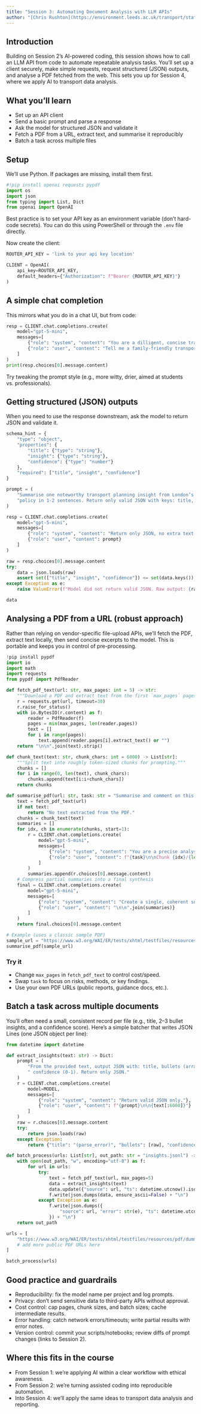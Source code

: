 ```yaml
---
title: "Session 3: Automating Document Analysis with LLM APIs"
author: "[Chris Rushton](https://environment.leeds.ac.uk/transport/staff/8835/dr-chris-rushton)"
---
```


## Introduction

Building on Session 2’s AI-powered coding, this session shows how to call an LLM API from code to automate repeatable analysis tasks. You’ll set up a client securely, make simple requests, request structured (JSON) outputs, and analyse a PDF fetched from the web. This sets you up for Session 4, where we apply AI to transport data analysis.

## What you’ll learn

- Set up an API client
- Send a basic prompt and parse a response
- Ask the model for structured JSON and validate it
- Fetch a PDF from a URL, extract text, and summarise it reproducibly
- Batch a task across multiple files

## Setup

We’ll use Python. If packages are missing, install them first.

```python
#!pip install openai requests pypdf
import os
import json
from typing import List, Dict
from openai import OpenAI
```

Best practice is to set your API key as an environment variable (don’t hard-code secrets). You can do this using PowerShell or through the `.env` file directly.


Now create the client:

```python
ROUTER_API_KEY = 'link to your api key location'

CLIENT = OpenAI(
    api_key=ROUTER_API_KEY,
    default_headers={"Authorization": f"Bearer {ROUTER_API_KEY}"}
)


```

## A simple chat completion

This mirrors what you do in a chat UI, but from code:

```python
resp = CLIENT.chat.completions.create(
    model="gpt-5-mini",
    messages=[
        {"role": "system", "content": "You are a dilligent, concise transport planning assistant."},
        {"role": "user", "content": "Tell me a family-friendly transport planning joke."}
    ]
)
print(resp.choices[0].message.content)
```

Try tweaking the prompt style (e.g., more witty, drier, aimed at students vs. professionals).

## Getting structured (JSON) outputs

When you need to use the response downstream, ask the model to return JSON and validate it.

```python
schema_hint = {
    "type": "object",
    "properties": {
        "title": {"type": "string"},
        "insight": {"type": "string"},
        "confidence": {"type": "number"}
    },
    "required": ["title", "insight", "confidence"]
}

prompt = (
    "Summarise one noteworthy transport planning insight from London’s congestion pricing "
    "policy in 1-2 sentences. Return only valid JSON with keys: title, insight, confidence (0-1)."
)

resp = CLIENT.chat.completions.create(
    model="gpt-5-mini",
    messages=[
        {"role": "system", "content": "Return only JSON, no extra text."},
        {"role": "user", "content": prompt}
    ]
)

raw = resp.choices[0].message.content
try:
    data = json.loads(raw)
    assert set(["title", "insight", "confidence"]) <= set(data.keys())
except Exception as e:
    raise ValueError(f"Model did not return valid JSON. Raw output: {raw}") from e

data
```

## Analysing a PDF from a URL (robust approach)

Rather than relying on vendor-specific file-upload APIs, we’ll fetch the PDF, extract text locally, then send concise excerpts to the model. This is portable and keeps you in control of pre-processing.

```python
!pip install pypdf
import io
import math
import requests
from pypdf import PdfReader

def fetch_pdf_text(url: str, max_pages: int = 5) -> str:
    """Download a PDF and extract text from the first `max_pages` pages."""
    r = requests.get(url, timeout=30)
    r.raise_for_status()
    with io.BytesIO(r.content) as f:
        reader = PdfReader(f)
        pages = min(max_pages, len(reader.pages))
        text = []
        for i in range(pages):
            text.append(reader.pages[i].extract_text() or "")
    return "\n\n".join(text).strip()

def chunk_text(text: str, chunk_chars: int = 6000) -> List[str]:
    """Split text into roughly token-sized chunks for prompting."""
    chunks = []
    for i in range(0, len(text), chunk_chars):
        chunks.append(text[i:i+chunk_chars])
    return chunks

def summarise_pdf(url: str, task: str = "Summarise and comment on this document for a transport audience.") -> str:
    text = fetch_pdf_text(url)
    if not text:
        return "No text extracted from the PDF."
    chunks = chunk_text(text)
    summaries = []
    for idx, ch in enumerate(chunks, start=1):
        r = CLIENT.chat.completions.create(
            model="gpt-5-mini",
            messages=[
                {"role": "system", "content": "You are a precise analyst. Keep outputs concise."},
                {"role": "user", "content": f"{task}\n\nChunk {idx}/{len(chunks)}:\n{ch}"}
            ]
        )
        summaries.append(r.choices[0].message.content)
    # Compress partial summaries into a final synthesis
    final = CLIENT.chat.completions.create(
        model="gpt-5-mini",
        messages=[
            {"role": "system", "content": "Create a single, coherent summary with key takeaways."},
            {"role": "user", "content": "\n\n".join(summaries)}
        ]
    )
    return final.choices[0].message.content

# Example (uses a classic sample PDF)
sample_url = "https://www.w3.org/WAI/ER/tests/xhtml/testfiles/resources/pdf/dummy.pdf"
summarise_pdf(sample_url)
```

### Try it

- Change `max_pages` in `fetch_pdf_text` to control cost/speed.
- Swap `task` to focus on risks, methods, or key findings.
- Use your own PDF URLs (public reports, guidance docs, etc.).

## Batch a task across multiple documents

You’ll often need a small, consistent record per file (e.g., title, 2–3 bullet insights, and a confidence score). Here’s a simple batcher that writes JSON Lines (one JSON object per line):

```python
from datetime import datetime

def extract_insights(text: str) -> Dict:
    prompt = (
        "From the provided text, output JSON with: title, bullets (array of 2-3 concise points),"
        " confidence (0-1). Return only JSON."
    )
    r = CLIENT.chat.completions.create(
        model=MODEL,
        messages=[
            {"role": "system", "content": "Return valid JSON only."},
            {"role": "user", "content": f"{prompt}\n\n{text[:6000]}"}
        ]
    )
    raw = r.choices[0].message.content
    try:
        return json.loads(raw)
    except Exception:
        return {"title": "(parse_error)", "bullets": [raw], "confidence": 0.0}

def batch_process(urls: List[str], out_path: str = "insights.jsonl") -> str:
    with open(out_path, "w", encoding="utf-8") as f:
        for url in urls:
            try:
                text = fetch_pdf_text(url, max_pages=5)
                data = extract_insights(text)
                data.update({"source": url, "ts": datetime.utcnow().isoformat()})
                f.write(json.dumps(data, ensure_ascii=False) + "\n")
            except Exception as e:
                f.write(json.dumps({
                    "source": url, "error": str(e), "ts": datetime.utcnow().isoformat()
                }) + "\n")
    return out_path

urls = [
    "https://www.w3.org/WAI/ER/tests/xhtml/testfiles/resources/pdf/dummy.pdf",
    # add more public PDF URLs here
]

batch_process(urls)
```

## Good practice and guardrails

- Reproducibility: fix the model name per project and log prompts.
- Privacy: don’t send sensitive data to third-party APIs without approval.
- Cost control: cap pages, chunk sizes, and batch sizes; cache intermediate results.
- Error handling: catch network errors/timeouts; write partial results with error notes.
- Version control: commit your scripts/notebooks; review diffs of prompt changes (links to Session 2).

## Where this fits in the course

- From Session 1: we’re applying AI within a clear workflow with ethical awareness.
- From Session 2: we’re turning assisted coding into reproducible automation.
- Into Session 4: we’ll apply the same ideas to transport data analysis and reporting.



